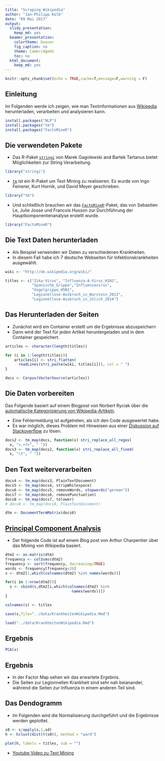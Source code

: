 ```yaml
---
title: "Scraping Wikipedia"
author: "Jan-Philipp Kolb"
date: "09 Mai 2017"
output:
  slidy_presentation: 
    keep_md: yes
  beamer_presentation:
    colortheme: beaver
    fig_caption: no
    theme: CambridgeUS
    toc: no
  html_document:
    keep_md: yes
---
```


```r
knitr::opts_chunk$set(echo = TRUE,cache=T,message=F,warning = F)
```

## Einleitung

Im Folgenden werde ich zeigen, wie man Textinformationen aus [Wikipedia](https://www.wikipedia.org/) herunterladen, verarbeiten und analysieren kann.

```r
install.packages("NLP")
install.packages("tm")
install.packages("FactoMineR")
```



## Die verwendeten Pakete

- Das R-Paket [`stringi`](http://stringi.rexamine.com/) von Marek Gagolewski and Bartek Tartanus bietet Möglichkeiten zur String Verarbeitung.

```r
library("stringi")
```

- [`tm`](http://www.jstatsoft.org/v25/i05/) ist ein R-Paket um Text Mining zu realisieren. Es wurde von Ingo Feinerer, Kurt Hornik, und David Meyer geschrieben.

```r
library("tm")
```

- Und schließlich brauchen wir das [`FactoMineR`](https://cran.r-project.org/web/packages/FactoMineR/vignettes/FactoMineR.pdf)-Paket, das von Sebastien Le, Julie Josse und Francois Husson zur Durchführung der Hauptkomponentenanalyse erstellt wurde.

```r
library("FactoMineR")
```


## Die Text Daten herunterladen

- Als Beispiel verwenden wir Daten zu verschiedenen Krankheiten. 
- In diesem Fall habe ich 7 deutsche Webseiten für Infektionskrankheiten ausgewählt.

```r
wiki <- "http://de.wikipedia.org/wiki/"

titles <- c("Zika-Virus", "Influenza-A-Virus_H1N1", 
            "Spanische_Grippe","Influenzavirus",
            "Vogelgrippe_H5N1",
            "Legionellose-Ausbruch_in_Warstein_2013",
            "Legionellose-Ausbruch_in_Jülich_2014")
```

## Das Herunterladen der Seiten

- Zunächst wird ein Container erstellt um die Ergebnisse abzuspeichern
- Dann wird der Text für jeden Artikel heruntergeladen und in dem Container gespeichert.

```r
articles <- character(length(titles))

for (i in 1:length(titles)){
    articles[i] <- stri_flatten(
      readLines(stri_paste(wiki, titles[i])), col = " ")
}

docs <- Corpus(VectorSource(articles))
```

## Die Daten vorbereiten

Das Folgende basiert auf einem Blogpost von Norbert Ryciak über die [automatische Kategorisierung von Wikipedia-Artikeln](http://www.rexamine.com/2014/06/text-mining-in-r-automatic-categorization-of-wikipedia-artikel/).

- Eine Fehlermeldung ist aufgetreten, als ich den Code ausgewertet habe.
- Es war möglich, dieses Problem mit Hinweisen aus einer [Diskussion auf Stackoverflow](http://stackoverflow.com/questions/24191728/documenttermmatrix-error-on-corpus-argument) zu lösen.


```r
docs2 <- tm_map(docs, function(x) stri_replace_all_regex(
  x, "<.+?>", " "))
docs3 <- tm_map(docs2, function(x) stri_replace_all_fixed(
  x, "\t", " "))
```

## Den Text weiterverarbeiten

```r
docs4 <- tm_map(docs3, PlainTextDocument)
docs5 <- tm_map(docs4, stripWhitespace)
docs6 <- tm_map(docs5, removeWords, stopwords("german"))
docs7 <- tm_map(docs6, removePunctuation)
docs8 <- tm_map(docs7, tolower)
# docs8 <- tm_map(docs8, PlainTextDocument)
```


```r
dtm <- DocumentTermMatrix(docs8)  
```



## [Principal Component Analysis](https://dzone.com/articles/manipulate-clusters-of-texts)

- Der folgende Code ist auf einem Blog post von  Arthur Charpentier über das Mining von Wikipedia basiert. 

```r
dtm2 <- as.matrix(dtm)
frequency <- colSums(dtm2)
frequency <- sort(frequency, decreasing=TRUE)
words <- frequency[frequency>20]
s <- dtm2[1,which(colnames(dtm2) %in% names(words))]

for(i in 2:nrow(dtm2)){
  s <- cbind(s,dtm2[i,which(colnames(dtm2) %in% 
                              names(words))])
} 

colnames(s) <- titles
```

```r
save(s,file="../data/KrankheitenWikipedia.Rmd")
```

```r
load("../data/KrankheitenWikipedia.Rmd")
```


## Ergebnis

```r
PCA(s)
```

## Ergebnis

- In der Factor Map sehen wir das erwartete Ergebnis. 
- Die Seiten zur Legionnellen Krankheit sind  sehr nah beianander, während die Seiten zur Influenza in einem anderen Teil sind. 

## Das Dendogramm


- Im Folgenden wird die Normalisierung durchgeführt und die Ergebnisse werden geplottet. 

```r
s0 <- s/apply(s,1,sd)
h <- hclust(dist(t(s0)), method = "ward")

plot(h, labels = titles, sub = "")
```


- [Youtube Video zu Text Mining](https://www.youtube.com/watch?v=j1V2McKbkLo)
